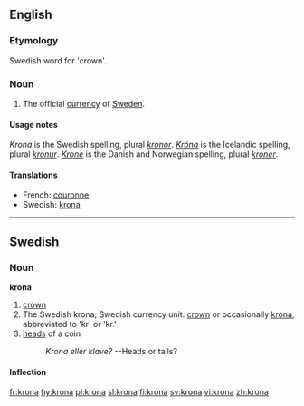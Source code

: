 ==English==

===Etymology===
Swedish word for 'crown'.

===Noun===
{{en-noun|kron|or}}

# The official [[currency]] of [[Sweden]].

====Usage notes====
''Krona'' is the Swedish spelling, plural ''[[kronor]]''.  ''[[Króna]]'' is the Icelandic spelling, plural ''[[krónur]]''.  ''[[Krone]]'' is the Danish and Norwegian spelling, plural ''[[kroner]]''.

====Translations====
*French: [[couronne]] {{f}}
*Swedish: [[krona#Swedish|krona]] {{c}}

----

==Swedish==

===Noun===
'''krona'''

# [[crown]]
# The Swedish krona; Swedish currency unit. [[crown]] or occasionally [[krona#English|krona]], abbreviated to 'kr' or 'kr.'
# [[heads]] of a coin
#: ''Krona eller klave?'' --Heads or tails?

====Inflection====
{{sv-noun|gender=Common|krona|kronan|kronor|kronorna|kronas|kronans|kronors|kronornas}}

[[fr:krona]]
[[hy:krona]]
[[pl:krona]]
[[sl:krona]]
[[fi:krona]]
[[sv:krona]]
[[vi:krona]]
[[zh:krona]]